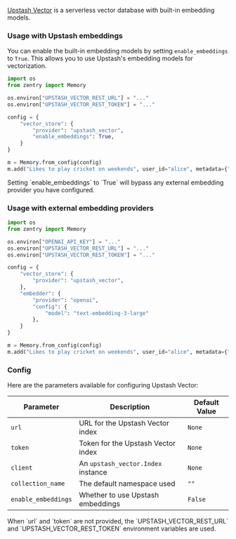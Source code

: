 [Upstash Vector](https://upstash.com/docs/vector) is a serverless vector database with built-in embedding models.

### Usage with Upstash embeddings

You can enable the built-in embedding models by setting `enable_embeddings` to `True`. This allows you to use Upstash's embedding models for vectorization.

```python
import os
from zentry import Memory

os.environ["UPSTASH_VECTOR_REST_URL"] = "..."
os.environ["UPSTASH_VECTOR_REST_TOKEN"] = "..."

config = {
    "vector_store": {
        "provider": "upstash_vector",
        "enable_embeddings": True,
    }
}

m = Memory.from_config(config)
m.add("Likes to play cricket on weekends", user_id="alice", metadata={"category": "hobbies"})
```

<Note>
    Setting `enable_embeddings` to `True` will bypass any external embedding provider you have configured.
</Note>

### Usage with external embedding providers

```python
import os
from zentry import Memory

os.environ["OPENAI_API_KEY"] = "..."
os.environ["UPSTASH_VECTOR_REST_URL"] = "..."
os.environ["UPSTASH_VECTOR_REST_TOKEN"] = "..."

config = {
    "vector_store": {
        "provider": "upstash_vector",
    },
    "embedder": {
        "provider": "openai",
        "config": {
            "model": "text-embedding-3-large"
        },
    }
}

m = Memory.from_config(config)
m.add("Likes to play cricket on weekends", user_id="alice", metadata={"category": "hobbies"})
```

### Config

Here are the parameters available for configuring Upstash Vector:

| Parameter           | Description                        | Default Value |
| ------------------- | ---------------------------------- | ------------- |
| `url`               | URL for the Upstash Vector index   | `None`        |
| `token`             | Token for the Upstash Vector index | `None`        |
| `client`            | An `upstash_vector.Index` instance | `None`        |
| `collection_name`   | The default namespace used         | `""`          |
| `enable_embeddings` | Whether to use Upstash embeddings  | `False`       |

<Note>
  When `url` and `token` are not provided, the `UPSTASH_VECTOR_REST_URL` and
  `UPSTASH_VECTOR_REST_TOKEN` environment variables are used.
</Note>
